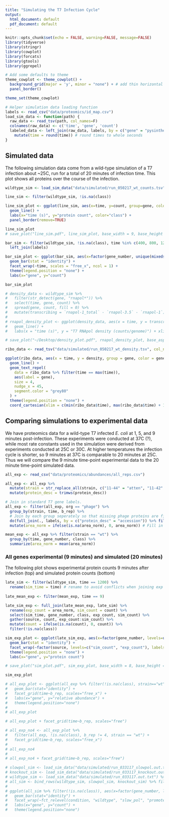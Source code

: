 ```yaml
---
title: "Simulating the T7 Infection Cycle"
output:
  html_document: default
  pdf_document: default
---
```


```r
knitr::opts_chunk$set(echo = FALSE, warning=FALSE, message=FALSE)
library(tidyverse)
library(stringr)
library(cowplot)
library(forcats)
library(gtools)
library(ggrepel)

# Add some defaults to theme
theme_cowplot <- theme_cowplot() + 
  background_grid(major = 'y', minor = "none") + # add thin horizontal lines 
  panel_border()

theme_set(theme_cowplot)

# Helper simulation data loading function
labels <- read_csv("data/proteomics/id_map.csv")
load_sim_data <- function(path) {
  raw_data <- read_tsv(path, col_names=F) 
  colnames(raw_data) <- c('time', 'gene', 'count')
  labeled_data <- left_join(raw_data, labels, by = c("gene" = "pysinthe")) %>% 
    mutate(time = round(time)) # round times to whole seconds
}
```

## Simulated data

The following simulation data come from a wild-type simulation of a T7 infection about ~25C, run for a total of 20 minutes of infection time. This plot shows all proteins over the course of the infection.

```r

wildtype_sim <- load_sim_data("data/simulated/run_050217_wt_counts.tsv")

```

```r

line_sim <- filter(wildtype_sim, !is.na(class))

line_sim_plot <- ggplot(line_sim, aes(x=time, y=count, group=gene, color=factor(class))) +
  geom_line() +
  labs(x="time (s)", y="protein count", color="class") +
  panel_border(remove=TRUE)

line_sim_plot
# save_plot("line_sim.pdf", line_sim_plot, base_width = 9, base_height = 5)

```

```r
bar_sim <- filter(wildtype_sim, !is.na(class), time %in% c(400, 800, 1200, 1600, 2000)) %>%
  left_join(labels)

bar_sim_plot <- ggplot(bar_sim, aes(x=factor(gene_number, unique(mixedsort(gene_number))), y=count, fill=factor(class))) +
  geom_bar(stat = "identity") +
  facet_wrap(~time, scales = "free_x", ncol = 1) +
  theme(legend.position = "none") +
  labs(x="gene", y="count")

bar_sim_plot

```

```r

# density_data <- wildtype_sim %>%
#   filter(str_detect(gene, "rnapol*")) %>%
#   select(time, gene, count) %>%
#   spread(gene, count, fill = 0) %>%
#   mutate(transcribing = `rnapol-1_total` - `rnapol-3.5` - `rnapol-1`)
# 
# rnapol_density_plot <- ggplot(density_data, aes(x = time, y = transcribing)) +
#   geom_line() + 
#   labs(x = "time (s)", y = "T7 RNApol density (counts/genome)") + xlim(0, 1260)

# save_plot("~/Desktop/density_plot.pdf", rnapol_density_plot, base_aspect_ratio = 1.4)

```

```r

ribo_data <- read_tsv("data/simulated/run_050217_wt_density.tsv", col_names = c("time", "gene", "ribosomes", "transcripts", "density"))

ggplot(ribo_data, aes(x = time, y = density, group = gene, color = gene)) + 
  geom_line() +
  geom_text_repel(
    data = ribo_data %>% filter(time == max(time)),
    aes(label = gene),
    size = 4,
    nudge_x = 45,
    segment.color = "grey80"
  ) +
  theme(legend.position = "none") +
  coord_cartesian(xlim = c(min(ribo_data$time), max(ribo_data$time) + 100))

```

## Comparing simulations to experimental data

We have proteomics data for a wild-type T7 infected _E. coli_ at 1, 5, and 9 minutes post-infection. These experiments were conducted at 37C (?), while most rate constants used in the simulation were derived from experiments conducted at 25C or 30C. At higher temperatures the infection cycle is shorter, so 9 minutes at 37C is comparable to 20 minutes at 25C. Thus we will compare the 9 minute time-point experimental data to the 20 minute time-point simulated data.

```r
all_exp <- read_csv("data/proteomics/abundances/all_reps.csv")

all_exp <- all_exp %>%
  mutate(strain = str_replace_all(strain, c("11-44" = "atten", "11-42" = "evol", "11-46" = "wt"))) %>%
  mutate(protein_desc = trimws(protein_desc))

# Join in standard T7 gene labels.
all_exp <- filter(all_exp, org == "phage") %>% 
  group_by(strain, time, b_rep) %>%
  # Join by each group seperately so that missing phage proteins are filled in with NAs
  do(full_join(., labels, by = c("protein_desc" = "accession")) %>% fill(strain, time, b_rep)) %>%
  mutate(area_norm = ifelse(is.na(area_norm), 0, area_norm)) # Fill in missing proteins (NAs) with 0

mean_exp <- all_exp %>% filter(strain == "wt") %>%
  group_by(time, gene_number, class) %>% 
  summarize(area_norm = mean(area_norm))
```

### All genes experimental (9 minutes) and simulated (20 minutes)

The following plot shows experimental protein counts 9 minutes after infection (top) and simulated protein counts (bottom)

```r
late_sim <- filter(wildtype_sim, time == 1200) %>% 
  rename(sim_time = time) # rename to avoid conflicts when joining exp data
  
late_mean_exp <- filter(mean_exp, time == 9)

late_sim_exp <- full_join(late_mean_exp, late_sim) %>% 
  rename(exp_count = area_norm, sim_count = count) %>%
  select(sim_time, gene_number, class, exp_count, sim_count) %>%
  gather(source, count, exp_count:sim_count) %>%
  mutate(count = ifelse(is.na(count), 0, count)) %>%
  filter(!is.na(class))

sim_exp_plot <- ggplot(late_sim_exp, aes(x=factor(gene_number, levels=unique(mixedsort(gene_number))), y=count, fill=factor(class))) +
  geom_bar(stat = "identity") +
  facet_wrap(~factor(source, levels=c("sim_count", "exp_count"), labels=c("simulated", "experimental")), scales = "free", ncol = 1) +
  theme(legend.position = "none") +
  labs(x="gene", y="protein count")

# save_plot("sim_plot.pdf", sim_exp_plot, base_width = 8, base_height = 5)

sim_exp_plot

```

<!-- ### In our experiments, gene 10 was detected after 1 minute of infection -->

```r

# all_exp_plot <- ggplot(all_exp %>% filter(!is.na(class), strain=="wt"), aes(x=factor(gene_number, levels=unique(mixedsort(gene_number))), y=area_norm, fill=factor(class))) +
#   geom_bar(stat="identity") +
#   facet_grid(time~b_rep, scales="free_x") +
#   labs(x="gene", y="relative abundance") +
#   theme(legend.position="none")
# 
# all_exp_plot
```

<!-- #### Here is the same plot as above, but now the scales have been adjusted to show differences between genes -->

<!-- Why do the distribution of genes look so similar across all three time points? -->

```r

# all_exp_plot + facet_grid(time~b_rep, scales="free")

```

<!-- ### And now excluding replicate 4... -->

```r

# all_exp_no4 <- all_exp_plot %+% 
#   filter(all_exp, !is.na(class), b_rep != 4, strain == "wt") + 
#   facet_grid(time~b_rep, scales="free_x")
# 
# all_exp_no4
# 
# all_exp_no4 + facet_grid(time~b_rep, scales="free")

```

<!-- ## Genomic manipulations _in silico_ -->

<!-- - `wildtype`: wildtype T7 simulation -->
<!-- - `slow_pol`: the speed of T7 RNA polymerase was reduced from 240bp/s to ~100bp/s -->
<!-- - `promoter_knockout`: all early T7 promoters were knocked out except for phi1.3, which is required for the full genome to enter the cell -->

```r

# slowpol_sim <- load_sim_data("data/simulated/run_033117_slowpol.out.txt") %>% mutate(condition="slow_pol")
# knockout_sim <- load_sim_data("data/simulated/run_033117_knockout.out.txt") %>% mutate(condition="promoter_knockout")
# wildtype_sim <- load_sim_data("data/simulated/run_033117.out.txt") %>% mutate(condition="wildtype")
# all_sim <- bind_rows(wildtype_sim, slowpol_sim, knockout_sim) %>% filter(time == 1200)
# 
# ggplot(all_sim %>% filter(!is.na(class)), aes(x=factor(gene_number, levels=mixedorder(gene_number)), y=count, fill=factor(class))) +
#   geom_bar(stat="identity") +
#   facet_wrap(~fct_relevel(condition, "wildtype", "slow_pol", "promoter_knockout"), ncol = 1, scales="free_x") +
#   labs(x="gene", y="count") +
#   theme(legend.position="none")

```